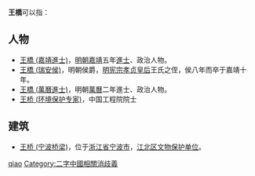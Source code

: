'''王橋'''可以指：

== 人物 ==
* [[王橋_(嘉靖進士)|王橋 (嘉靖進士)]]，[[明朝|明朝]][[嘉靖|嘉靖]]五年[[進士|進士]]、政治人物。
* [[王橋_(瑞安侯)|王橋 (瑞安侯)]]，明朝侯爵，[[明宪宗|明宪宗]][[孝贞纯皇后|孝贞皇后]]王氏之侄，侯八年而卒于嘉靖十年。
* [[王橋_(萬曆進士)|王橋 (萬曆進士)]]，明朝[[萬曆|萬曆]]二年進士、政治人物。
* [[王桥_(环境保护专家)|王桥 (环境保护专家)]]，中国工程院院士

== 建筑 ==
* [[王桥_(宁波桥梁)|王桥 (宁波桥梁)]]，位于[[浙江省|浙江省]][[宁波市|宁波市]]，[[宁波市江北区各级文物保护单位列表|江北区文物保护单位]]。

{{disambig}}

[[Category:二字王姓人名消歧义|qiao]]
[[Category:二字中國相關消歧義|Category:二字中國相關消歧義]]